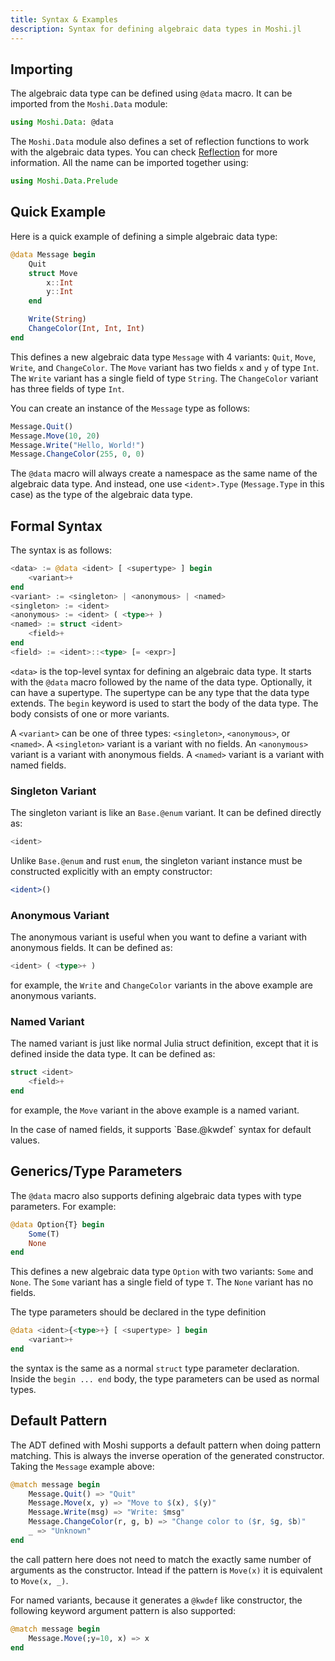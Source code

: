 ```yaml
---
title: Syntax & Examples
description: Syntax for defining algebraic data types in Moshi.jl
---
```



## Importing

The algebraic data type can be defined using `@data` macro. It can be imported from the `Moshi.Data` module:

```julia
using Moshi.Data: @data
```

The `Moshi.Data` module also defines a set of reflection functions to work with the algebraic data types. You can check [Reflection](reflection) for more information. All the name can be imported together using:

```julia
using Moshi.Data.Prelude
```

## Quick Example

Here is a quick example of defining a simple algebraic data type:

```julia
@data Message begin
    Quit
    struct Move
        x::Int
        y::Int
    end

    Write(String)
    ChangeColor(Int, Int, Int)
end
```

This defines a new algebraic data type `Message` with 4 variants: `Quit`, `Move`, `Write`, and `ChangeColor`. The `Move` variant has two fields `x` and `y` of type `Int`. The `Write` variant has a single field of type `String`. The `ChangeColor` variant has three fields of type `Int`.

You can create an instance of the `Message` type as follows:

```julia
Message.Quit()
Message.Move(10, 20)
Message.Write("Hello, World!")
Message.ChangeColor(255, 0, 0)
```

<Aside type="tip">

The `@data` macro will always create a namespace as the same name of the
algebraic data type. And instead, one use `<ident>.Type` (`Message.Type` in this case)
as the type of the algebraic data type.

</Aside>

## Formal Syntax

The syntax is as follows:

```julia
<data> := @data <ident> [ <supertype> ] begin
    <variant>+
end
<variant> := <singleton> | <anonymous> | <named>
<singleton> := <ident>
<anonymous> := <ident> ( <type>+ )
<named> := struct <ident>
    <field>+
end
<field> := <ident>::<type> [= <expr>]
```

`<data>` is the top-level syntax for defining an algebraic data type. It starts with the `@data` macro followed by the name of the data type. Optionally, it can have a supertype. The supertype can be any type that the data type extends. The `begin` keyword is used to start the body of the data type. The body consists of one or more variants.

A `<variant>` can be one of three types: `<singleton>`, `<anonymous>`, or `<named>`. A `<singleton>` variant is a variant with no fields. An `<anonymous>` variant is a variant with anonymous fields. A `<named>` variant is a variant with named fields.

### Singleton Variant

The singleton variant is like an `Base.@enum` variant. It can be defined directly as:

```julia
<ident>
```

Unlike `Base.@enum` and rust `enum`, the singleton variant instance must be constructed explicitly with an empty constructor:

```julia
<ident>()
```

### Anonymous Variant

The anonymous variant is useful when you want to define a variant with anonymous fields. It can be defined as:

```julia
<ident> ( <type>+ )
```

for example, the `Write` and `ChangeColor` variants in the above example are anonymous variants.

### Named Variant

The named variant is just like normal Julia struct definition, except that it is defined inside the data type. It can be defined as:

```julia
struct <ident>
    <field>+
end
```

for example, the `Move` variant in the above example is a named variant.

<Aside type="tip">
In the case of named fields, it supports `Base.@kwdef` syntax for default values.
</Aside>

## Generics/Type Parameters

The `@data` macro also supports defining algebraic data types with type parameters. For example:

```julia
@data Option{T} begin
    Some(T)
    None
end
```

This defines a new algebraic data type `Option` with two variants: `Some` and `None`. The `Some` variant has a single field of type `T`. The `None` variant has no fields.

The type parameters should be declared in the type definition

```julia
@data <ident>{<type>+} [ <supertype> ] begin
    <variant>+
end
```

the syntax is the same as a normal `struct` type parameter declaration. Inside the `begin ... end` body,
the type parameters can be used as normal types.

## Default Pattern

The ADT defined with Moshi supports a default pattern when doing pattern matching.
This is always the inverse operation of the generated constructor. Taking the `Message` example above:

```julia
@match message begin
    Message.Quit() => "Quit"
    Message.Move(x, y) => "Move to $(x), $(y)"
    Message.Write(msg) => "Write: $msg"
    Message.ChangeColor(r, g, b) => "Change color to ($r, $g, $b)"
    _ => "Unknown"
end
```

the call pattern here does not need to match the exactly same number of arguments as the constructor.
Intead if the pattern is `Move(x)` it is equivalent to `Move(x, _)`.

For named variants, because it generates a `@kwdef` like constructor, the following keyword argument
pattern is also supported:

```julia
@match message begin
    Message.Move(;y=10, x) => x
end
```

